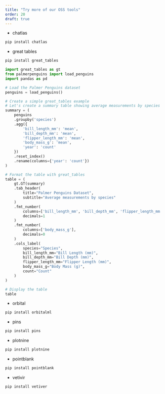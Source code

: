 ```yaml
---
title: "Try more of our OSS tools"
order: 20
draft: true
---
```


- chatlas

```bash
pip install chatlas
```

- great tables

```bash
pip install great_tables
```

```python
import great_tables as gt
from palmerpenguins import load_penguins
import pandas as pd

# Load the Palmer Penguins dataset
penguins = load_penguins()

# Create a simple great_tables example
# Let's create a summary table showing average measurements by species
summary = (
    penguins
    .groupby('species')
    .agg({
        'bill_length_mm': 'mean',
        'bill_depth_mm': 'mean',
        'flipper_length_mm': 'mean',
        'body_mass_g': 'mean',
        'year': 'count'
    })
    .reset_index()
    .rename(columns={'year': 'count'})
)

# Format the table with great_tables
table = (
    gt.GT(summary)
    .tab_header(
        title="Palmer Penguins Dataset",
        subtitle="Average measurements by species"
    )
    .fmt_number(
        columns=['bill_length_mm', 'bill_depth_mm', 'flipper_length_mm'],
        decimals=1
    )
    .fmt_number(
        columns=['body_mass_g'],
        decimals=0
    )
    .cols_label(
        species="Species",
        bill_length_mm="Bill Length (mm)",
        bill_depth_mm="Bill Depth (mm)",
        flipper_length_mm="Flipper Length (mm)",
        body_mass_g="Body Mass (g)",
        count="Count"
    )
)

# Display the table
table
```

- orbital

```bash
pip install orbitalml
```

- pins

```bash
pip install pins
```


- plotnine

```bash
pip install plotnine
```

- pointblank

```bash
pip install pointblank
```

- vetivir

```bash
pip install vetiver
```
